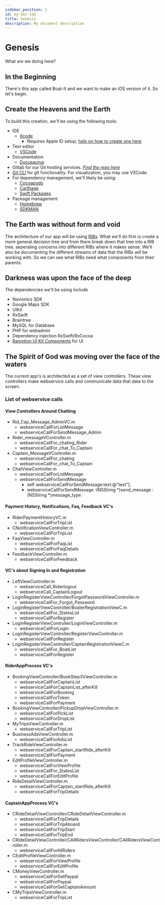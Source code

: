 ```yaml
---
sidebar_position: 1
id: my-doc-id2
title: Genesis
description: My document description
---
```


# Genesis

What are we doing here?

## In the Beginning

There's this app called Boat-It and we want to make an iOS version of it. So let's begin.

## Create the Heavens and the Earth

To build this creation, we'll be using the following tools:
* IDE
  * [Xcode](https://developer.apple.com/xcode/) 
    * Requires Apple ID setup, [help on how to create one here](https://support.apple.com/en-us/HT204316)
* Text editor
  * [VSCode](https://git-scm.com/download/mac)
* Documentation
  * [Docusaurus](https://docusaurus.io/docs)
* Gitlab for our Git hosting services. [*Find the repo here*](https://gitlab.com/solace-studios/boat-it_ios)
* [Git CLI](https://git-scm.com/download/mac) for git functionality. For visualization, you may use VSCode.
* For dependency management, we'll likely be using:
  * [Cocoapods](https://guides.cocoapods.org/using/getting-started.html)
  * [Carthage](https://github.com/Carthage/Carthage#quick-start)
  * [Swift Packages](https://developer.apple.com/documentation/xcode/adding-package-dependencies-to-your-app)
* Package management
  * [Homebrew](https://brew.sh)
  * [SDKMAN](https://sdkman.io)

## The Earth was without form and void

The architecture of our app will be using [RIBs](https://github.com/uber/RIBs). What we'll do first is create a more general decision tree 
and from there break down that tree into a RIB tree, seperating concerns into different RIBs where it makes sense. We'll also be documenting the different streams
of data that the RIBs will be working with. So we can see what RIBs need what components from their parents. 

## Darkness was upon the face of the deep

The dependencies we'll be using include 
* Navionics SDK
* Google Maps SDK
* UIKit
* RxSwift
* Braintree
* MySQL for Database
* PHP for webadmin 
* Dependency injection RxSwift/RxCocoa
* [Ramotion UI Kit Components](https://github.com/Ramotion/swift-ui-animation-components-and-libraries) for UI


## The Spirit of God was moving over the face of the waters

The current app's is architected as a set of view controllers. 
These view controllers make webservice calls and communicate data that data to the screen.

### List of webservice calls

#### View Controllers Around Chatting
* Rid_Cap_Message_AdminVC.m
  * webserviceCallForListMessage
  * webserviceCallForSendMessage_Admin
* Rider_messageVController.m
  * webserviceCallFor_chating_Rider
  * webserviceCallFor_chat_To_Captain
* Captain_MessageVController.m
  * webserviceCallFor_chating
  * webserviceCallFor_chat_To_Captain
* ChatViewController.m
  * webserviceCallForListMessage
  * webserviceCallForSendMessage
    * self webserviceCallForSendMessage:text:@"text"];
    * webserviceCallForSendMessage :(NSString *)send_message :(NSString *)message_type
  
#### Payment History, Notifications, Faq, Feedback VC's
* RiderPaymentHistoryVC.m
  * webserviceCallForTripList
* CNotificationViewController.m
  * webserviceCallForTripList
* FaqViewController.m
  * webserviceCallForFaqList
  * webserviceCallForFaqDetails
* FeedbackViewController.m
  * webserviceCallForFeedback

#### VC's about Signing In and Registration
* LeftViewController.m
  * webserviceCall_Riderlogout
  * webserviceCall_CaptainLogout
* LoginRegisterViewController/ForgotPasswordViewController.m
  * webserviceCallFor_Forgot_Password
* LoginRegisterViewController/BoaterRegistrationViewC.m
  * webserviceCallFor_StatesList
  * webserviceCallForRegister
* LoginRegisterViewController/LoginViewController.m
  * webserviceCallForLogin
* LoginRegisterViewController/RegisterViewController.m
  * webserviceCallForRegister
* LoginRegisterViewController/CaptainRegistrationViewC.m
  * webserviceCallFor_BoatList
  * webserviceCallForRegister

#### RiderAppProcess VC's
* BookingViewController/BookStep3ViewController.m
  * webserviceCallForCaptainList
  * webserviceCallForCaptainList_afterKill
  * webserviceCallForBooking
  * webserviceCallForToken
  * webserviceCallForPayment
* BookingViewController/PickupDropViewController.m
  * webserviceCallForPickList
  * webserviceCallForDropList
* MyTripsViewController.m
  * webserviceCallForTripList
* BusinessAdsViewController.m
  * webserviceCallForAdsList
* TrackRideViewController.m
  * webserviceCallForCaptain_startRide_afterKill
  * webserviceCallForPayment
* EditProfileViewController.m
  * webserviceCallForViewProfile
  * webserviceCallFor_StatesList
  * webserviceCallForEditProfile
* RideDetailViewController.m
  * webserviceCallForCaptain_startRide_afterKill
  * webserviceCallForTripDetails

#### CaptainAppProcess VC's
* CRideDetailViewController/CRideDetailViewController.m
  * webserviceCallForTripDetails
  * webserviceCallForTripAboard
  * webserviceCallForTripStart
  * webserviceCallForTripEnd
* CRideDetailViewController/CAllRidersViewController/CAllRidersViewController.m
  * webserviceCallForAllRiders
* CEditProfileViewController.m
  * webserviceCallForViewProfile
  * webserviceCallForEditProfile
* CMoneyViewController.m
  * webserviceCallForGetPaypal
  * webserviceCallForPaypal
  * webserviceCallForGetCaptainAmount
* CMyTripsViewController.m
  * webserviceCallForTripList

